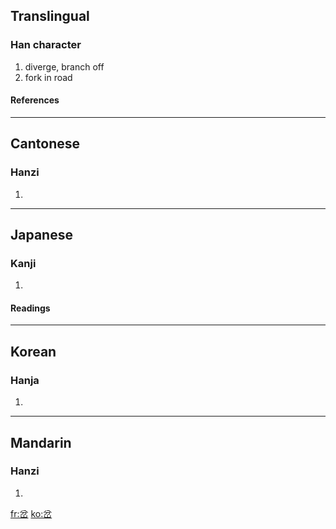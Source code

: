 ==Translingual==
===Han character===
{{Han char|rn=46|rad=山|as=04|sn=7|four=8077<sub>2</sub>|canj=金尸竹山 (CSHU)}}
# diverge, branch off
# fork in road
====References====
{{Han ref|kx=0308.330|dkj=07944|dj=0608.130|hdz=10764.020|uh=5C94|ud=23700|bh=A7C3|bd=42947}}
----
==Cantonese==
===Hanzi===
{{yue-hanzi|jyut=|y=cha1, cha3}}
# {{defn|Cantonese}}
----
==Japanese==
===Kanji===
{{ja-kanji|grade=|rs=山04}}
# {{defn|Japanese}} 
====Readings====
{{ja-readings|on=[[さ]] (sa), [[た]] (ta), [[ふん]] (fun)|kun=[[まちがう]] (machigau), [[くいちがう]] (kuichigau)}}
----
==Korean==
===Hanja===
{{ko-hanja|hangeul=차|rv=cha|mr=ch'a}}
# {{defn|Korean}}
----
==Mandarin==
===Hanzi===
{{cmn-hanzi|pin=[[chà]] (cha4)|wg=ch'a<sup>4</sup>}}
# {{defn|Mandarin}}

[[fr:岔]]
[[ko:岔]]